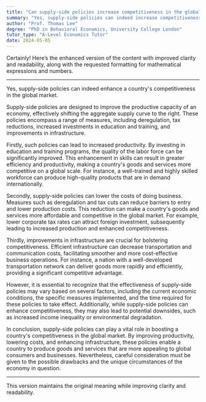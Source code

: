 ```yaml
---
title: "Can supply-side policies increase competitiveness in the global market?"
summary: "Yes, supply-side policies can indeed increase competitiveness in the global market."
author: "Prof. Thomas Lee"
degree: "PhD in Behavioral Economics, University College London"
tutor_type: "A-Level Economics Tutor"
date: 2024-05-05
---
```


Certainly! Here’s the enhanced version of the content with improved clarity and readability, along with the requested formatting for mathematical expressions and numbers.

---

Yes, supply-side policies can indeed enhance a country's competitiveness in the global market.

Supply-side policies are designed to improve the productive capacity of an economy, effectively shifting the aggregate supply curve to the right. These policies encompass a range of measures, including deregulation, tax reductions, increased investments in education and training, and improvements in infrastructure.

Firstly, such policies can lead to increased productivity. By investing in education and training programs, the quality of the labor force can be significantly improved. This enhancement in skills can result in greater efficiency and productivity, making a country's goods and services more competitive on a global scale. For instance, a well-trained and highly skilled workforce can produce high-quality products that are in demand internationally.

Secondly, supply-side policies can lower the costs of doing business. Measures such as deregulation and tax cuts can reduce barriers to entry and lower production costs. This reduction can make a country's goods and services more affordable and competitive in the global market. For example, lower corporate tax rates can attract foreign investment, subsequently leading to increased production and enhanced competitiveness.

Thirdly, improvements in infrastructure are crucial for bolstering competitiveness. Efficient infrastructure can decrease transportation and communication costs, facilitating smoother and more cost-effective business operations. For instance, a nation with a well-developed transportation network can deliver goods more rapidly and efficiently, providing a significant competitive advantage.

However, it is essential to recognize that the effectiveness of supply-side policies may vary based on several factors, including the current economic conditions, the specific measures implemented, and the time required for these policies to take effect. Additionally, while supply-side policies can enhance competitiveness, they may also lead to potential downsides, such as increased income inequality or environmental degradation.

In conclusion, supply-side policies can play a vital role in boosting a country's competitiveness in the global market. By improving productivity, lowering costs, and enhancing infrastructure, these policies enable a country to produce goods and services that are more appealing to global consumers and businesses. Nevertheless, careful consideration must be given to the possible drawbacks and the unique circumstances of the economy in question.

--- 

This version maintains the original meaning while improving clarity and readability.
    